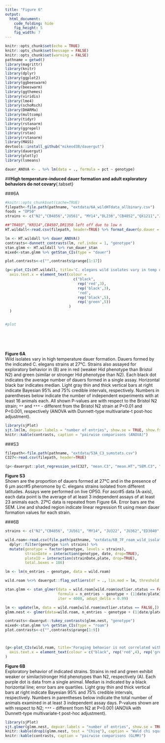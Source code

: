 ```yaml
---
title: "Figure 6"
output:
  html_document:
    code_folding: hide
    fig_height: 5
    fig_width: 7
---
```


```r
knitr::opts_chunk$set(echo = TRUE)
knitr::opts_chunk$set(message = FALSE)
knitr::opts_chunk$set(warning = FALSE)
pathname = getwd()
library(magrittr)
library(knitr)
library(dplyr)
library(ggplot2)
library(ggbeeswarm)
library(beeswarm)
library(ggthemes)
library(viridis)
library(lme4)
library(schoRsch)
library(DHARMa)
library(multcomp)
library(tidyr)
library(rstanarm)
library(ggrepel)
library(rstan)
library(rstanarm)
library(MASS)
devtools::install_github("mikeod38/dauergut")
library(dauergut)
library(plotly)
library(lsmeans)

dauer_ANOVA <- . %>% lm(data = ., formula = pct ~ genotype)
```


##__High temperature-induced dauer formation and adult exploratory behaviors do not covary__{.tabset}

###6A

```r
#knitr::opts_chunk$set(cache=TRUE)
filepath<-file.path(pathname, "extdata/6A_wildHTdata_allbinary.csv")
foods = "OP50"
strains <- c("N2","CB4856","JU561", "MY14","DL238","CB4852","QX1211","JU322","JU775","JU1400","ED3072","AB1","AB3","JU362","ED3040", "JU345","PX178","CB3198")

##"TR403","KR314",CB4507,DR1350 left off due to low n
HT.wildall<-read.csv(filepath, header=TRUE) %>% format_dauer(p.dauer = "exclude")

lm <- HT.wildall %>% dauer_ANOVA()
contrasts<-dunnett_contrasts(lm, ref.index = 1, "genotype")
stan.glmm <- HT.wildall %>% run_dauer_stan
mixed<-stan.glmm %>% getStan_CIs(type = "dauer")

plot.contrasts<-c("",contrasts$prange[1:17])

(p<-plot_CIs(HT.wildall, title='C. elegans wild isolates vary in temp dependent dauer formation', plot.contrasts, ypos = 1.075, type = "dauer", labels = strains)) + theme(
  axis.text.x = element_text(colour =
                               c("black",
                                 rep('red',3),
                                 rep('black',3),
                                 'red',
                                 rep('black',5),
                                 rep('green',5))
                             )
  )


#plot 
```
<br>
<br>
</br>

**Figure 6A**  
Wild isolates vary in high temperature dauer formation. Dauers formed by the indicated C. elegans strains at 27°C. Strains also assayed for exploratory behavior in (B) are in red (weaker Hid phenotype than Bristol N2) and green (similar or stronger Hid phenotype than N2). Each black dot indicates the average number of dauers formed in a single assay. Horizontal black bar indicates median. Light gray thin and thick vertical bars at right indicate Bayesian 95% and 75% credible intervals, respectively. Numbers in parentheses below indicate the number of independent experiments with at least 16 animals each. All shown P-values are with respect to the Bristol N2 strain; `**` and `***` - different from the Bristol N2 strain at P<0.01 and P<0.001, respectively (ANOVA with Dunnett-type multivariate-t post-hoc adjustment). 


```r
library(sjPlot)
sjt.lm(lm, depvar.labels = "number of entries", show.se = TRUE, show.fstat = TRUE)
knitr::kable(contrasts, caption = "pairwise comparisons (ANOVA)")
```

###S3

```r
filepath<-file.path(pathname, "extdata/S3A_C3_sumstats.csv")
C327<-read.csv(filepath, header=TRUE)

(p<-dauergut::plot_regression_se(C327, "mean.C3", "mean.HT","SEM.C3", "SEM.HT"))

```

**Figure S3**  
Shown are the proportion of dauers formed at 27°C and in the presence of 6 μm ascr#5 pheromone by C. elegans strains isolated from different latitudes. Assays were performed on live OP50. For ascr#5 data (A-axis), each data point is the average of at least 3 independent assays of at least 23 animals each. 27ºC data is repeated from Figure 6A. Error bars are the SEM. Line and shaded region indicate linear regression fit using mean dauer formation values for each strain. 


###6B
```r

strains <- c("N2","CB4856", "JU561", "MY14", "JU322", "JU362","ED3040", "JU345", "PX178", "CB3198")

wild.roam<-read.csv(file.path(pathname, "extdata/6B_7F_roam_wild_isolates.csv")) %>%
  dplyr::filter(genotype %in% strains) %>%
  mutate(genotype = factor(genotype, levels = strains),
         strainDate = interaction(genotype, date, drop=TRUE),
         plateID = interaction(strainDate,plate, drop=TRUE),
         total.boxes = 186)

lm <- lm(n_entries ~ genotype, data = wild.roam)

wild.roam %<>% dauergut::flag_outliers(df = ., lin.mod = lm, threshold = 4, noplot=TRUE)

stan.glmm <- stan_glmer(data = wild.roam[wild.roam$outlier.status == FALSE,], 
                        formula = n_entries ~ genotype + (1|date/plateID), family = "poisson",
                        iter = 4000, adapt_delta = 0.99)

lm <- update(lm, data = wild.roam[wild.roam$outlier.status == FALSE,])
glmm.nest <- glmer(data=wild.roam, n_entries ~ genotype + (1|date/plateID), family="poisson")

contrasts<-dauergut::tukey_contrasts(glmm.nest, "genotype")
mixed<-stan.glmm %>% getStan_CIs(type = "roam")
plot.contrasts<-c("",contrasts$prange[1:9])



(p<-plot_CIs(wild.roam, title='Foraging behavior is not correlated with Hid phenotypes', plot.contrasts=plot.contrasts, ypos = 800, offset = 50, type = "grid", labels = strains)) + theme(
  axis.text.x = element_text(colour = c("black", rep('red',4), rep('green',5)))
)


```

**Figure 6B**  
Exploratory behavior of indicated strains. Strains in red and green exhibit weaker or similar/stronger Hid phenotypes than N2, respectively (A). Each purple dot is data from a single animal. Median is indicated by a black horizontal line; error bars are quartiles. Light gray thin and thick vertical bars at right indicate Bayesian 95% and 75% credible intervals, respectively. Numbers in parentheses below indicate the total number of animals examined in at least 3 independent assay days. P-values shown are with respect to N2; `***` - different from N2 at P<0.001 (ANOVA with Dunnett-type multivariate-t post-hoc adjustment).


```r
library(sjPlot)
sjt.glmer(glmm.nest, depvar.labels = "number of entries", show.se = TRUE)
knitr::kable(drop1(glmm.nest, test = "Chisq"), caption = "Wald chi square test")
knitr::kable(contrasts, caption = "pairwise comparisons (GLMM)")
```